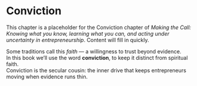# Conviction {#sec-conviction-chapter}

This chapter is a placeholder for the Conviction chapter of *Making the Call: Knowing what you know, learning what you can, and acting under uncertainty in entrepreneurship*. Content will fill in quickly.

::: {.callout-note appearance="minimal"}
Some traditions call this *faith* — a willingness to trust beyond evidence.\
In this book we’ll use the word **conviction**, to keep it distinct from spiritual faith.\
Conviction is the secular cousin: the inner drive that keeps entrepreneurs moving when evidence runs thin.
:::

